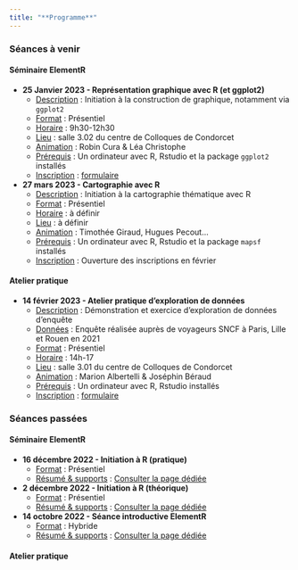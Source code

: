 ```yaml
---
title: "**Programme**"
---
```


### Séances à venir

::: panel-tabset
#### **Séminaire ElementR**

-   **25 Janvier 2023 - Représentation graphique avec R (et ggplot2)**
    -   <u>Description</u> : Initiation à la construction de graphique, notamment via `ggplot2`
    -   <u>Format</u> : Présentiel
    -   <u>Horaire</u> : 9h30-12h30
    -   <u>Lieu</u> : salle 3.02 du centre de Colloques de Condorcet
    -   <u>Animation</u> : Robin Cura & Léa Christophe
    -   <u>Prérequis</u> : Un ordinateur avec R, Rstudio et la package `ggplot2` installés
    -   <u>Inscription</u> : [formulaire](https://framaforms.org/formation-rconstruction-de-graphiqueggplot-1672759837)

-   **27 mars 2023 - Cartographie avec R**
    -   <u>Description</u> : Initiation à la cartographie thématique avec R
    -   <u>Format</u> : Présentiel
    -   <u>Horaire</u> : à définir
    -   <u>Lieu</u> : à définir
    -   <u>Animation</u> : Timothée Giraud, Hugues Pecout...
    -   <u>Prérequis</u> : Un ordinateur avec R, Rstudio et la package `mapsf` installés
    -   <u>Inscription</u> : Ouverture des inscriptions en février


#### **Atelier pratique**

-   **14 février 2023 - Atelier pratique d'exploration de données**
    -   <u>Description</u> : Démonstration et exercice d'exploration de données d'enquête
    -   <u>Données</u> : Enquête réalisée auprès de voyageurs SNCF à Paris, Lille et Rouen en 2021
    -   <u>Format</u> : Présentiel
    -   <u>Horaire</u> : 14h-17
    -   <u>Lieu</u> : salle 3.01 du centre de Colloques de Condorcet
    -   <u>Animation</u> : Marion Albertelli & Joséphin Béraud
    -   <u>Prérequis</u> : Un ordinateur avec R, Rstudio installés
    -   <u>Inscription</u> : [formulaire](https://framaforms.org/elementr-atelier-donnees-sncf-1673965270)


:::

### Séances passées

::: panel-tabset
#### **Séminaire ElementR**

-   **16 décembre 2022 - Initiation à R (pratique)**
    -   <u>Format</u> : Présentiel
    -   <u>Résumé & supports</u> : [Consulter la page dédiée](posts/seance3.html)
-   **2 décembre 2022 - Initiation à R (théorique)**
    -   <u>Format</u> : Présentiel
    -   <u>Résumé & supports</u> : [Consulter la page dédiée](posts/seance2.html)
-   **14 octobre 2022 - Séance introductive ElementR**
    -   <u>Format</u> : Hybride
    -   <u>Résumé & supports</u> : [Consulter la page dédiée](posts/seance1.html)

#### **Atelier pratique**
:::
